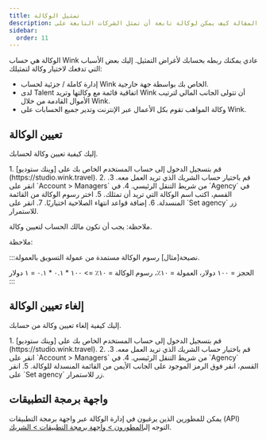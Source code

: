 ```yaml
---
title: تمثيل الوكالة
description: تشرح لك هذه المقالة كيف يمكن لوكالة تابعة أن تمثل الشركات التابعة على Wink.
sidebar:
  order: 11
---
```


الوكالة هي حساب Wink عادي يمكنك ربطه بحسابك لأغراض التمثيل. إليك بعض الأسباب التي تدفعك لاختيار وكالة لتمثيلك:

* إدارة كاملة / جزئية لحساب Wink الخاص بك بواسطة جهة خارجية.
* لدى Talent اتفاقية قائمة مع وكالتها وتريد Wink أن تتولى الجانب المالي لترتيب الأموال القادمة من خلال Wink.
* وكالة المواهب تقوم بكل الأعمال عبر الإنترنت وتدير جميع الحسابات على Wink.

## تعيين الوكالة

إليك كيفية تعيين وكالة لحسابك.

<Steps>
  1. قم بتسجيل الدخول إلى حساب المستخدم الخاص بك على [وينك ستوديو](https://studio.wink.travel).
  2. قم باختيار حساب الشريك الذي تريد العمل معه.
  3. انقر على `Account > Managers` من شريط التنقل الرئيسي.
  4. في `Agency` في القسم، اكتب اسم الوكالة التي تريد أن تمثلك.
  5. اختر رسوم الوكالة من القائمة المنسدلة.
  6. إضافة قواعد انتهاء الصلاحية اختياريًا.
  7. انقر على `Set agency` زر للاستمرار.
</Steps>


ملاحظة: يجب أن تكون مالك الحساب لتعيين وكالة.


ملاحظة:

:::نصيحة\[مثال]
رسوم الوكالة مستمدة من عمولة التسويق بالعمولة.

الحجز = ١٠٠ دولار، العمولة = ١٠٪، رسوم الوكالة = ١٠٪ => ١٠٠ \* ٠.١ \* ٠.١ = ١ دولار
:::

## إلغاء تعيين الوكالة

إليك كيفية إلغاء تعيين وكالة من حسابك.

<Steps>
  1. قم بتسجيل الدخول إلى حساب المستخدم الخاص بك على [وينك ستوديو](https://studio.wink.travel).
  2. قم باختيار حساب الشريك الذي تريد العمل معه.
  3. انقر على `Account > Managers` من شريط التنقل الرئيسي.
  4. في `Agency` القسم، انقر فوق <Badge text="x" variant="danger" size="small" /> الرمز الموجود على الجانب الأيمن من القائمة المنسدلة للوكالة.
  5. انقر على `Set agency` زر للاستمرار.
</Steps>


## واجهة برمجة التطبيقات

يمكن للمطورين الذين يرغبون في إدارة الوكالة عبر واجهة برمجة التطبيقات (API) التوجه إلى[المطورون > واجهة برمجة التطبيقات > الشريك](/developers/apis/#affiliate-api).

